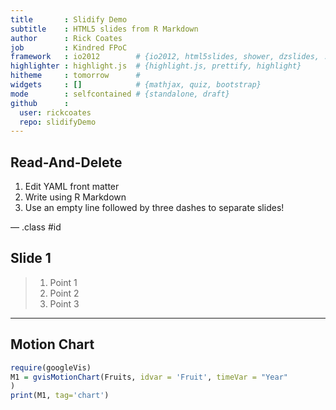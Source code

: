 ```yaml
---
title       : Slidify Demo
subtitle    : HTML5 slides from R Markdown
author      : Rick Coates
job         : Kindred FPoC
framework   : io2012        # {io2012, html5slides, shower, dzslides, ...}
highlighter : highlight.js  # {highlight.js, prettify, highlight}
hitheme     : tomorrow      # 
widgets     : []            # {mathjax, quiz, bootstrap}
mode        : selfcontained # {standalone, draft}
github      :
  user: rickcoates
  repo: slidifyDemo
---
```


## Read-And-Delete

1. Edit YAML front matter
2. Write using R Markdown
3. Use an empty line followed by three dashes to separate slides!

--- .class #id 

## Slide 1

> 1. Point 1
> 2. Point 2
> 3. Point 3

---

## Motion Chart

```r
require(googleVis)
M1 = gvisMotionChart(Fruits, idvar = 'Fruit', timeVar = "Year"
)
print(M1, tag='chart')
```





